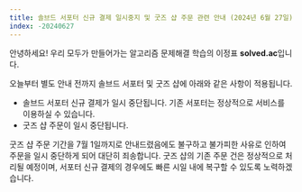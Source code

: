 ```yaml
---
title: 솔브드 서포터 신규 결제 일시중지 및 굿즈 샵 주문 관련 안내 (2024년 6월 27일)
index: -20240627
---
```


안녕하세요! 우리 모두가 만들어가는 알고리즘 문제해결 학습의 이정표 **solved.ac**입니다.

오늘부터 별도 안내 전까지 솔브드 서포터 및 굿즈 샵에 아래와 같은 사항이 적용됩니다.

- 솔브드 서포터 신규 결제가 일시 중단됩니다. 기존 서포터는 정상적으로 서비스를 이용하실 수 있습니다.
- 굿즈 샵 주문이 일시 중단됩니다.

굿즈 샵 주문 기간을 7월 1일까지로 안내드렸음에도 불구하고 불가피한 사유로 인하여 주문을 일시 중단하게 되어 대단히 죄송합니다.
굿즈 샵의 기존 주문 건은 정상적으로 처리될 예정이며, 서포터 신규 결제의 경우에도 빠른 시일 내에 복구할 수 있도록 노력하겠습니다.